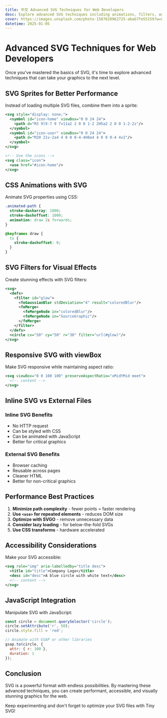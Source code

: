 ```yaml
---
title: 中文 Advanced SVG Techniques for Web Developers
desc: Explore advanced SVG techniques including animations, filters, and performance optimization
cover: https://images.unsplash.com/photo-1587620962725-abab7fe55159?w=800&h=400&fit=crop
datetime: 2025-01-05
---
```


# Advanced SVG Techniques for Web Developers

Once you've mastered the basics of SVG, it's time to explore advanced techniques that can take your graphics to the next level.

## SVG Sprites for Better Performance

Instead of loading multiple SVG files, combine them into a sprite:

```xml
<svg style="display: none;">
  <symbol id="icon-home" viewBox="0 0 24 24">
    <path d="M3 9l9-7 9 7v11a2 2 0 0 1-2 2H5a2 2 0 0 1-2-2z"/>
  </symbol>
  <symbol id="icon-user" viewBox="0 0 24 24">
    <path d="M20 21v-2a4 4 0 0 0-4-4H8a4 4 0 0 0-4 4v2"/>
  </symbol>
</svg>

<!-- Use the icons -->
<svg class="icon">
  <use href="#icon-home"/>
</svg>
```

## CSS Animations with SVG

Animate SVG properties using CSS:

```css
.animated-path {
  stroke-dasharray: 1000;
  stroke-dashoffset: 1000;
  animation: draw 2s forwards;
}

@keyframes draw {
  to {
    stroke-dashoffset: 0;
  }
}
```

## SVG Filters for Visual Effects

Create stunning effects with SVG filters:

```xml
<svg>
  <defs>
    <filter id="glow">
      <feGaussianBlur stdDeviation="4" result="coloredBlur"/>
      <feMerge>
        <feMergeNode in="coloredBlur"/>
        <feMergeNode in="SourceGraphic"/>
      </feMerge>
    </filter>
  </defs>
  <circle cx="50" cy="50" r="30" filter="url(#glow)"/>
</svg>
```

## Responsive SVG with viewBox

Make SVG responsive while maintaining aspect ratio:

```xml
<svg viewBox="0 0 100 100" preserveAspectRatio="xMidYMid meet">
  <!-- content -->
</svg>
```

## Inline SVG vs External Files

### Inline SVG Benefits

- No HTTP request
- Can be styled with CSS
- Can be animated with JavaScript
- Better for critical graphics

### External SVG Benefits

- Browser caching
- Reusable across pages
- Cleaner HTML
- Better for non-critical graphics

## Performance Best Practices

1. **Minimize path complexity** - fewer points = faster rendering
2. **Use `<use>` for repeated elements** - reduces DOM size
3. **Optimize with SVGO** - remove unnecessary data
4. **Consider lazy loading** - for below-the-fold SVGs
5. **Use CSS transforms** - hardware accelerated

## Accessibility Considerations

Make your SVG accessible:

```xml
<svg role="img" aria-labelledby="title desc">
  <title id="title">Company Logo</title>
  <desc id="desc">A blue circle with white text</desc>
  <!-- content -->
</svg>
```

## JavaScript Integration

Manipulate SVG with JavaScript:

```javascript
const circle = document.querySelector('circle');
circle.setAttribute('r', 50);
circle.style.fill = 'red';

// Animate with GSAP or other libraries
gsap.to(circle, {
  attr: { r: 100 },
  duration: 1
});
```

## Conclusion

SVG is a powerful format with endless possibilities. By mastering these advanced techniques, you can create performant, accessible, and visually stunning graphics for the web.

Keep experimenting and don't forget to optimize your SVG files with Tiny SVG!
